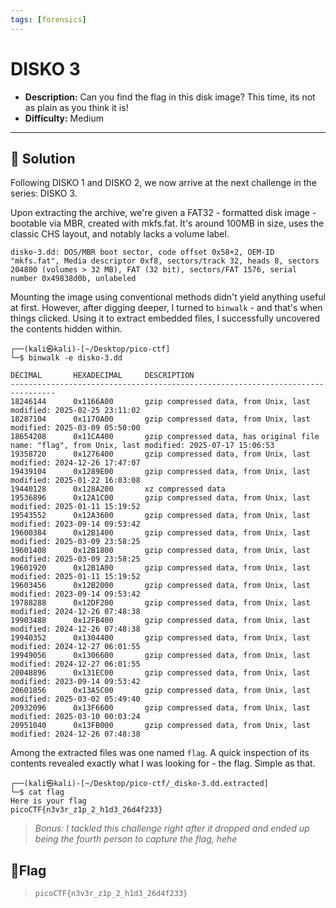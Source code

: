 ---
tags: [forensics]
---
# DISKO 3

- **Description:** Can you find the flag in this disk image? This time, its not as plain as you think it is!
- **Difficulty:** Medium

---

## 🔎 Solution
Following DISKO 1 and DISKO 2, we now arrive at the next challenge in the series: DISKO 3.

Upon extracting the archive, we're given a FAT32 - formatted disk image - bootable via MBR, created with mkfs.fat. 
It's around 100MB in size, uses the classic CHS layout, and notably lacks a volume label.
```
disko-3.dd: DOS/MBR boot sector, code offset 0x58+2, OEM-ID "mkfs.fat", Media descriptor 0xf8, sectors/track 32, heads 8, sectors 204800 (volumes > 32 MB), FAT (32 bit), sectors/FAT 1576, serial number 0x49838d0b, unlabeled
```

Mounting the image using conventional methods didn't yield anything useful at first. 
However, after digging deeper, I turned to `binwalk` - and that's when things clicked. 
Using it to extract embedded files, I successfully uncovered the contents hidden within.
```
┌──(kali㉿kali)-[~/Desktop/pico-ctf]
└─$ binwalk -e disko-3.dd 

DECIMAL       HEXADECIMAL     DESCRIPTION
--------------------------------------------------------------------------------
18246144      0x1166A00       gzip compressed data, from Unix, last modified: 2025-02-25 23:11:02
18287104      0x1170A00       gzip compressed data, from Unix, last modified: 2025-03-09 05:50:00
18654208      0x11CA400       gzip compressed data, has original file name: "flag", from Unix, last modified: 2025-07-17 15:06:53
19358720      0x1276400       gzip compressed data, from Unix, last modified: 2024-12-26 17:47:07
19439104      0x1289E00       gzip compressed data, from Unix, last modified: 2025-01-22 16:03:08
19440128      0x128A200       xz compressed data
19536896      0x12A1C00       gzip compressed data, from Unix, last modified: 2025-01-11 15:19:52
19543552      0x12A3600       gzip compressed data, from Unix, last modified: 2023-09-14 09:53:42
19600384      0x12B1400       gzip compressed data, from Unix, last modified: 2025-03-09 23:58:25
19601408      0x12B1800       gzip compressed data, from Unix, last modified: 2025-03-09 23:58:25
19601920      0x12B1A00       gzip compressed data, from Unix, last modified: 2025-01-11 15:19:52
19603456      0x12B2000       gzip compressed data, from Unix, last modified: 2023-09-14 09:53:42
19788288      0x12DF200       gzip compressed data, from Unix, last modified: 2024-12-26 07:48:38
19903488      0x12FB400       gzip compressed data, from Unix, last modified: 2024-12-26 07:48:38
19940352      0x1304400       gzip compressed data, from Unix, last modified: 2024-12-27 06:01:55
19949056      0x1306600       gzip compressed data, from Unix, last modified: 2024-12-27 06:01:55
20048896      0x131EC00       gzip compressed data, from Unix, last modified: 2023-09-14 09:53:42
20601856      0x13A5C00       gzip compressed data, from Unix, last modified: 2025-03-02 05:49:40
20932096      0x13F6600       gzip compressed data, from Unix, last modified: 2025-03-10 00:03:24
20951040      0x13FB000       gzip compressed data, from Unix, last modified: 2024-12-26 07:48:38
```

Among the extracted files was one named `flag`. 
A quick inspection of its contents revealed exactly what I was looking for - the flag. Simple as that.
```
┌──(kali㉿kali)-[~/Desktop/pico-ctf/_disko-3.dd.extracted]
└─$ cat flag                
Here is your flag
picoCTF{n3v3r_z1p_2_h1d3_26d4f233}
```

> *Bonus: I tackled this challenge right after it dropped and ended up being the fourth person to capture the flag, hehe*

## 🚩Flag
> `picoCTF{n3v3r_z1p_2_h1d3_26d4f233}`
